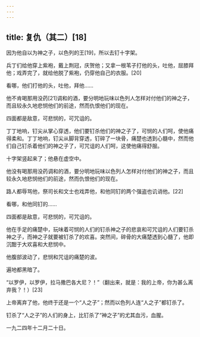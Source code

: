 ```yaml
---
---
---
```

title: 复仇（其二）[18]
---




因为他自以为神之子，以色列的王[19]，所以去钉十字架。

兵丁们给他穿上紫袍，戴上荆冠，庆贺他；又拿一根苇子打他的头，吐他，屈膝拜他；戏弄完了，就给他脱了紫袍，仍穿他自己的衣服。[20]

看哪，他们打他的头，吐他，拜他……

他不肯喝那用没药[21]调和的酒，要分明地玩味以色列人怎样对付他们的神之子，而且较永久地悲悯他们的前途，然而仇恨他们的现在。

四面都是敌意，可悲悯的，可咒诅的。

丁丁地响，钉尖从掌心穿透，他们要钉杀他们的神之子了，可悯的人们呵，使他痛得柔和。丁丁地响，钉尖从脚背穿透，钉碎了一块骨，痛楚也透到心髓中，然而他们自己钉杀着他们的神之子了，可咒诅的人们呵，这使他痛得舒服。

十字架竖起来了；他悬在虚空中。

他没有喝那用没药调和的酒，要分明地玩味以色列人怎样对付他们的神之子，而且较永久地悲悯他们的前途，然而仇恨他们的现在。

路人都辱骂他，祭司长和文士也戏弄他，和他同钉的两个强盗也讥诮他。[22]

看哪，和他同钉的……

四面都是敌意，可悲悯的，可咒诅的。

他在手足的痛楚中，玩味着可悯的人们的钉杀神之子的悲哀和可咒诅的人们要钉杀神之子，而神之子就要被钉杀了的欢喜。突然间，碎骨的大痛楚透到心髓了，他即沉酣于大欢喜和大悲悯中。

他腹部波动了，悲悯和咒诅的痛楚的波。

遍地都黑暗了。

“以罗伊，以罗伊，拉马撒巴各大尼？！”（翻出来，就是：我的上帝，你为甚么离弃我？！）[23]

上帝离弃了他，他终于还是一个“人之子”；然而以色列人连“人之子”都钉杀了。

钉杀了“人之子”的人们的身上，比钉杀了“神之子”的尤其血污，血腥。

一九二四年十二月二十日。